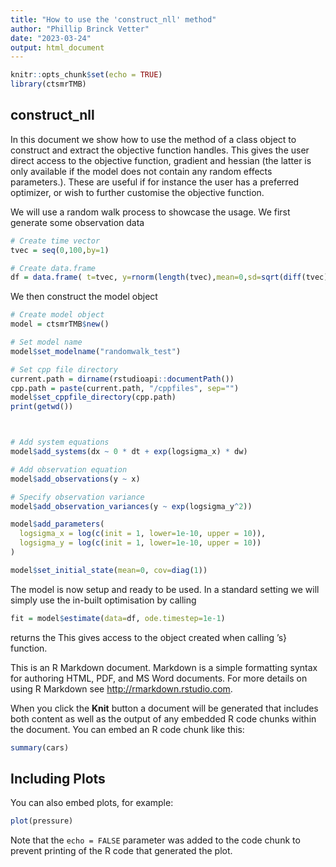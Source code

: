 ```yaml
---
title: "How to use the 'construct_nll' method"
author: "Phillip Brinck Vetter"
date: "2023-03-24"
output: html_document
---
```


```r
knitr::opts_chunk$set(echo = TRUE)
library(ctsmrTMB)
```

## construct_nll

In this document we show how to use the \code{construct_nll} method of a \code{ctsmrTMB} class object to construct and extract the objective function handles. This gives the user direct access to the objective function, gradient and hessian (the latter is only available if the model does not contain any random effects parameters.). These are useful if for instance the user has a preferred optimizer, or wish to further customise the objective function.

We will use a random walk process to showcase the usage. We first generate some observation data

```r
# Create time vector
tvec = seq(0,100,by=1)

# Create data.frame
df = data.frame( t=tvec, y=rnorm(length(tvec),mean=0,sd=sqrt(diff(tvec))))
```

We then construct the model object

```r
# Create model object
model = ctsmrTMB$new()

# Set model name
model$set_modelname("randomwalk_test")

# Set cpp file directory
current.path = dirname(rstudioapi::documentPath())
cpp.path = paste(current.path, "/cppfiles", sep="")
model$set_cppfile_directory(cpp.path)
print(getwd())



# Add system equations
model$add_systems(dx ~ 0 * dt + exp(logsigma_x) * dw)

# Add observation equation
model$add_observations(y ~ x)

# Specify observation variance
model$add_observation_variances(y ~ exp(logsigma_y^2))

model$add_parameters(
  logsigma_x = log(c(init = 1, lower=1e-10, upper = 10)),
  logsigma_y = log(c(init = 1, lower=1e-10, upper = 10))
)

model$set_initial_state(mean=0, cov=diag(1))
```

The model is now setup and ready to be used. In a standard setting we will simply use the in-built optimisation by calling

```r
fit = model$estimate(data=df, ode.timestep=1e-1)
```



returns the This gives access to the object created when calling \code{TMB}'s} \code{MakeADFun} function.


This is an R Markdown document. Markdown is a simple formatting syntax for authoring HTML, PDF, and MS Word documents. For more details on using R Markdown see <http://rmarkdown.rstudio.com>.

When you click the **Knit** button a document will be generated that includes both content as well as the output of any embedded R code chunks within the document. You can embed an R code chunk like this:

```r
summary(cars)
```

## Including Plots

You can also embed plots, for example:

```r
plot(pressure)
```

Note that the `echo = FALSE` parameter was added to the code chunk to prevent printing of the R code that generated the plot.
